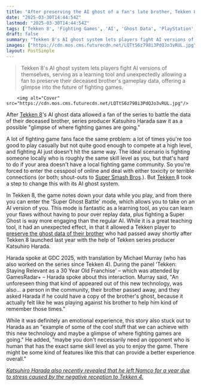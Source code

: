 ```yaml
---
title: "After preserving the AI ghost of a fan's late brother, Tekken 8 boss says it might be a glimpse of the future where you don't 'need an opponent who is human that has the exact same skill level'"
date: "2025-03-30T14:44:54Z"
lastmod: "2025-03-30T14:44:54Z"
tags: ['Tekken 8', 'Fighting Games', 'AI', 'Ghost Data', 'PlayStation', 'Xbox', 'PC']
draft: false
summary: "Tekken 8's AI ghost system lets players fight AI versions of themselves,  serving as a learning tool and unexpectedly allowing a fan to preserve their deceased brother's gameplay data, offering a glimpse into the future of fighting games."
images: ["https://cdn.mos.cms.futurecdn.net/LQTtS6z798i3PdQJo3vRUL.jpg"]
layout: PostSimple
---
```

> Tekken 8's AI ghost system lets players fight AI versions of themselves,  serving as a learning tool and unexpectedly allowing a fan to preserve their deceased brother's gameplay data, offering a glimpse into the future of fighting games.


        <img alt="Cover" src="https://cdn.mos.cms.futurecdn.net/LQTtS6z798i3PdQJo3vRUL.jpg"/>
        
After [Tekken 8](https://www.gamesradar.com/tekken-8-review/)'s AI ghost data allowed a fan of the series to battle the data of their deceased brother, series producer Katsuhiro Harada saw it as a possible "glimpse of where fighting games are going."

A lot of fighting game fans face the same problem: a lot of times you're too good to play casually but not quite good enough to compete at a high level, and fighting AI just doesn't hit the same way. The ideal scenario is fighting someone locally who is roughly the same skill level as you, but that's hard to do if your area doesn't have a local fighting game community. So you're forced to enter the cesspool of online and deal with either toxicity or terrible connections (or both; shout-outs to [Super Smash Bros](https://www.gamesradar.com/games/fighting/super-smash-bros/).). But [Tekken ](https://www.gamesradar.com/tekken/)8 took a step to change this with its AI ghost system.

In Tekken 8, the game notes down your data while you play, and from there you can enter the 'Super Ghost Battle' mode, which allows you to take on an AI version of you. This mode is fantastic as a learning tool, as you can learn your flaws without having to pour over replay data, plus fighting a Super Ghost is way more engaging than the regular AI. While it is a great teaching tool, it had an unexpected effect, in that it allowed a Tekken player to [preserve the ghost data of their brother](https://www.pcgamer.com/games/fighting/tekken-8-boss-katsuhiro-harada-helps-bereaved-fan-preserve-ai-ghost-of-their-dead-brother/) who had passed away shortly after Tekken 8 launched last year with the help of Tekken series producer Katsuhiro Harada.

Harada spoke at GDC 2025, with translation by Michael Murray (who has also worked on the series since Tekken 4). During the panel 'Tekken: Staying Relevant as a 30 Year Old Franchise' – which was attended by GamesRadar+ – Harada spoke about this interaction. Murray said, "An unforeseen thing that kind of appeared out of this new technology, was also… a person in the community, their brother passed away, and they asked Harada if he could have a copy of the brother's ghost, because it actually felt like he was playing against his brother to help him kind of remember those times."

While it was definitely an emotional experience, this story also stuck out to Harada as an "example of some of the cool stuff that we can achieve with this new technology and maybe a glimpse of where fighting games are going." He added, "maybe you don't necessarily need an opponent who is human that has the exact same skill level as you to enjoy the game. There might be some kind of features like this that can provide a better experience overall."

[<em>Katsuhiro Harada also recently revealed that he left Namco for a year due to stress caused by the negative reception to Tekken 4.</em>](https://www.gamesradar.com/games/tekken/i-didnt-have-a-single-ally-tekken-4s-negative-reception-put-series-boss-katsuhiro-harada-under-so-much-stress-that-he-left-namco-for-a-year/)
        